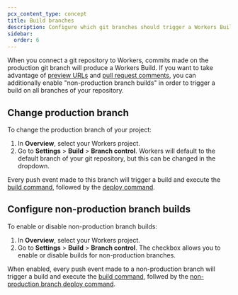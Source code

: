 ```yaml
---
pcx_content_type: concept
title: Build branches
description: Configure which git branches should trigger a Workers Build
sidebar:
  order: 6
---
```


When you connect a git repository to Workers, commits made on the production git branch will produce a Workers Build. If you want to take advantage of [preview URLs](/workers/configuration/previews/) and [pull request comments](/workers/ci-cd/builds/git-integration/github-integration/#pull-request-comment), you can additionally enable "non-production branch builds" in order to trigger a build on all branches of your repository.

## Change production branch

To change the production branch of your project:

1. In **Overview**, select your Workers project.
2. Go to **Settings** > **Build** > **Branch control**. Workers will default to the default branch of your git repository, but this can be changed in the dropdown.

Every push event made to this branch will trigger a build and execute the [build command](/workers/ci-cd/builds/configuration/#build-command), followed by the [deploy command](/workers/ci-cd/builds/configuration/#deploy-command).

## Configure non-production branch builds

To enable or disable non-production branch builds:

1. In **Overview**, select your Workers project.
2. Go to **Settings** > **Build** > **Branch control**. The checkbox allows you to enable or disable builds for non-production branches.

When enabled, every push event made to a non-production branch will trigger a build and execute the [build command](/workers/ci-cd/builds/configuration/#build-command), follwed by the [non-production branch deploy command](/workers/ci-cd/builds/configuration/#non-production-branch-deploy-command).
